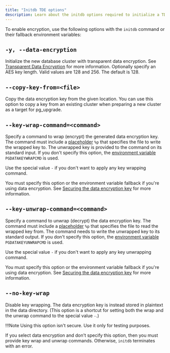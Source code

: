 ```yaml
---
title: "Initdb TDE options" 
description: Learn about the initdb options required to initialize a TDE-encrypted database. 
---
```


To enable encryption, use the following options with the `initdb` command or their fallback environment variables: 

## `-y, --data-encryption`

  Initialize the new database cluster with transparent data encryption. See [Transparent Data Encryption](/tde/latest) for more information. Optionally specify an AES key length. Valid values are 128 and 256. The default is 128.

## `--copy-key-from=<file>`

  Copy the data encryption key from the given location. You can use this option to copy a key from an existing cluster when preparing a new cluster as a target for pg_upgrade.
  
## `--key-wrap-command=<command>`
 
 Specify a command to wrap (encrypt) the generated data encryption key. The command must include a [placeholder](initdb_tde/#setting-the-key-parameter-in-postgresqlconf) `%p` that specifies the file to write the wrapped key to. The unwrapped key is provided to the command on its standard input. If you don't specify this option, the [environment variable](initdb_tde/#using-environment-variables) `PGDATAKEYWRAPCMD` is used. 
 
 Use the special value `-` if you don't want to apply any key wrapping command. 
 
 You must specify this option or the environment variable fallback if you're using data encryption. See [Securing the data encryption key](./secure_key/) for more information.

## `--key-unwrap-command=<command>`

 Specify a command to unwrap (decrypt) the data encryption key. The command must include a [placeholder](initdb_tde/#setting-the-key-parameter-in-postgresqlconf) `%p` that specifies the file to read the wrapped key from. The command needs to write the unwrapped key to its standard output. If you don't specify this option, the [environment variable](initdb_tde/#using-environment-variables) `PGDATAKEYUNWRAPCMD` is used. 
 
 Use the special value `-` if you don't want to apply any key unwrapping command. 
 
 You must specify this option or the environment variable fallback if you're using data encryption. See [Securing the data encryption key](./secure_key/) for more information.
 
## `--no-key-wrap`

Disable key wrapping. The data encryption key is instead stored in plaintext in the data directory. (This option is a shortcut for setting both the wrap and the unwrap command to the special value `-`.)
  
!!!Note
   Using this option isn't secure. Use it only for testing purposes. 
  
If you select data encryption and don't specify this option, then you must provide key wrap and unwrap commands. Otherwise, `initdb` terminates with an error. 

